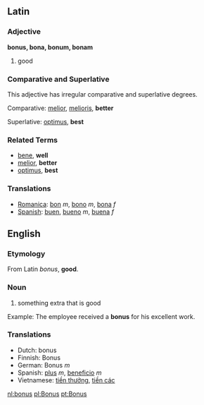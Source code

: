 ==Latin==

===Adjective===

'''bonus, bona, bonum, bonam'''

# good

===Comparative and Superlative===

This adjective has irregular comparative and superlative degrees.

Comparative:  [[melior]], [[melioris]], '''better'''

Superlative:  [[optimus]], '''best'''

===Related Terms===
*[[bene]], '''well'''
*[[melior]], '''better'''
*[[optimus]], '''best'''

===Translations===
*[[Romanica]]: [[bon]] ''m'', [[bono]] ''m'', [[bona]] ''f''
*[[Spanish]]: [[buen]], [[bueno]] ''m'', [[buena]] ''f''

==English==

===Etymology===
From Latin ''bonus'', '''good'''.

===Noun===
#something extra that is good

Example: The employee received a '''bonus''' for his excellent work.

===Translations===
*Dutch: bonus
*Finnish: Bonus
*German: Bonus ''m''
*Spanish: [[plus]] ''m'', [[beneficio]] ''m''
*Vietnamese: [[tiền thưởng]], [[tiền các]]

[[nl:bonus]]
[[pl:Bonus]]
[[pt:Bonus]]